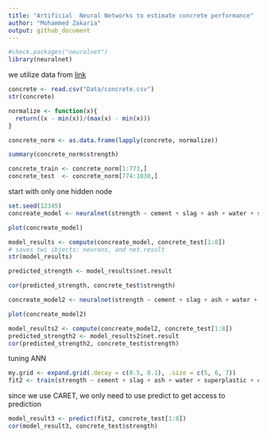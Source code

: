 ```yaml
---
title: "Artificial  Neural Networks to estimate concrete performance"
author: "Mohammed Zakaria"
output: github_document
---
```



```r
#check.packages("neuralnet")
library(neuralnet)
```


we utilize data from [link](http://archive.ics.uci.edu/ml)

```r
concrete <- read.csv("Data/concrete.csv")
str(concrete)
```

```r
normalize <- function(x){
  return((x - min(x))/(max(x) - min(x)))
}
```

```r
concrete_norm <- as.data.frame(lapply(concrete, normalize))
```

```r
summary(concrete_norm$strength)
```

```r
concrete_train <- concrete_norm[1:773,]
concrete_test  <- concrete_norm[774:1030,]
```


start with only one hidden node
```r
set.seed(12345)
concreate_model <- neuralnet(strength ~ cement + slag + ash + water + superplastic + coarseagg + fineagg + age , data = concrete_train, hidden = 1)
```


```r
plot(concreate_model)
```

```r
model_results <- compute(concreate_model, concrete_test[1:8])
# saves twi ibjects: neurons, and net.result
str(model_results)
```
 
```r
predicted_strength <- model_results$net.result
```
 
```r
cor(predicted_strength, concrete_test$strength)
```


```r
concreate_model2 <- neuralnet(strength ~ cement + slag + ash + water + superplastic + coarseagg + fineagg + age , data = concrete_train, hidden = 5)

```

```r
plot(concreate_model2)
```

```r
model_results2 <- compute(concreate_model2, concrete_test[1:8])
predicted_strength2 <- model_results2$net.result
cor(predicted_strength2, concrete_test$strength)
```


tuning ANN

```r
my.grid <- expand.grid(.decay = c(0.5, 0.1), .size = c(5, 6, 7))
fit2 <- train(strength ~ cement + slag + ash + water + superplastic + coarseagg + fineagg + age ,  data = concrete_train, method = 'nnet', maxit = 1000, tuneGrid = my.grid, trace = F, linout = 1)
```


since we use CARET, we only need to use predict to get access to prediction
```r
model_result3 <- predict(fit2, concrete_test[1:8])
cor(model_result3, concrete_test$strength)
```

